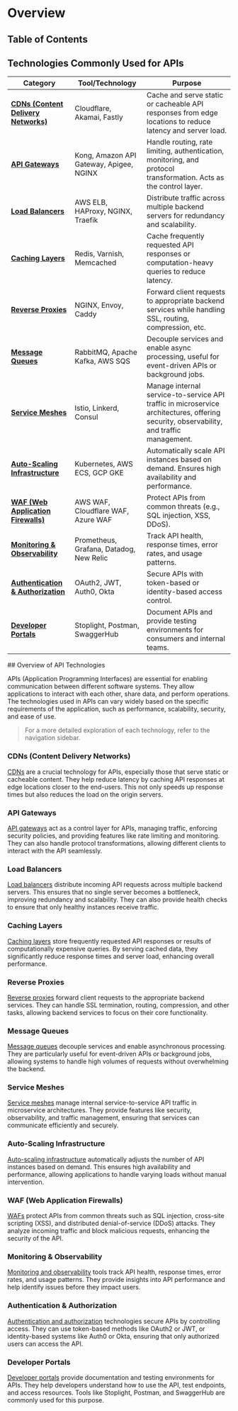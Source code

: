 
# Overview

## Table of Contents

## Technologies Commonly Used for APIs

| Category                             | Tool/Technology                         | Purpose                                                                                                                                 |
| ------------------------------------ | --------------------------------------- | --------------------------------------------------------------------------------------------------------------------------------------- |
| [**CDNs (Content Delivery Networks)**](/introduction-to-APIs/API-technologies/content-delivery-networks) | Cloudflare, Akamai, Fastly              | Cache and serve static or cacheable API responses from edge locations to reduce latency and server load.                                |
| [**API Gateways**](/introduction-to-APIs/API-technologies/API-gateways)                    | Kong, Amazon API Gateway, Apigee, NGINX | Handle routing, rate limiting, authentication, monitoring, and protocol transformation. Acts as the control layer.                      |
| [**Load Balancers**](/introduction-to-APIs/API-technologies/load-balancers)                  | AWS ELB, HAProxy, NGINX, Traefik        | Distribute traffic across multiple backend servers for redundancy and scalability.                                                      |
| [**Caching Layers**](/introduction-to-APIs/API-technologies/caching-layers)                  | Redis, Varnish, Memcached               | Cache frequently requested API responses or computation-heavy queries to reduce latency.                                                |
| [**Reverse Proxies**](/introduction-to-APIs/API-technologies/reverse-proxies)                | NGINX, Envoy, Caddy                     | Forward client requests to appropriate backend services while handling SSL, routing, compression, etc.                                  |
| [**Message Queues**](/introduction-to-APIs/API-technologies/message-queues)                   | RabbitMQ, Apache Kafka, AWS SQS         | Decouple services and enable async processing, useful for event-driven APIs or background jobs.                                         |
| [**Service Meshes**](/introduction-to-APIs/API-technologies/service-meshes)                   | Istio, Linkerd, Consul                  | Manage internal service-to-service API traffic in microservice architectures, offering security, observability, and traffic management. |
| [**Auto-Scaling Infrastructure**](/introduction-to-APIs/API-technologies/auto-scaling-infrastructure)      | Kubernetes, AWS ECS, GCP GKE            | Automatically scale API instances based on demand. Ensures high availability and performance.                                           |
| [**WAF (Web Application Firewalls)**](/introduction-to-APIs/API-technologies/web-application-firewalls)  | AWS WAF, Cloudflare WAF, Azure WAF      | Protect APIs from common threats (e.g., SQL injection, XSS, DDoS).                                                                      |
| [**Monitoring & Observability**](/introduction-to-APIs/API-technologies/document-APIs)       | Prometheus, Grafana, Datadog, New Relic | Track API health, response times, error rates, and usage patterns.                                                                      |
|[**Authentication & Authorization**](/introduction-to-APIs/authentications)   | OAuth2, JWT, Auth0, Okta                | Secure APIs with token-based or identity-based access control.                                                                          |
| [**Developer Portals**](/introduction-to-APIs/API-tools)                | Stoplight, Postman, SwaggerHub          | Document APIs and provide testing environments for consumers and internal teams.                                                        |

<BackToTop />
## Overview of API Technologies

APIs (Application Programming Interfaces) are essential for enabling communication between different software systems. They allow applications to interact with each other, share data, and perform operations. The technologies used in APIs can vary widely based on the specific requirements of the application, such as performance, scalability, security, and ease of use.

> For a more detailed exploration of each technology, refer to the navigation sidebar.

### CDNs (Content Delivery Networks)

[CDNs](/introduction-to-APIs/API-technologies/content-delivery-networks) are a crucial technology for APIs, especially those that serve static or cacheable content. They help reduce latency by caching API responses at edge locations closer to the end-users. This not only speeds up response times but also reduces the load on the origin servers.

### API Gateways

[API gateways](/introduction-to-APIs/API-technologies/API-gateways) act as a control layer for APIs, managing traffic, enforcing security policies, and providing features like rate limiting and monitoring. They can also handle protocol transformations, allowing different clients to interact with the API seamlessly.

### Load Balancers

[Load balancers](/introduction-to-APIs/API-technologies/load-balancers) distribute incoming API requests across multiple backend servers. This ensures that no single server becomes a bottleneck, improving redundancy and scalability. They can also provide health checks to ensure that only healthy instances receive traffic.

### Caching Layers

[Caching layers](/introduction-to-APIs/API-technologies/caching-layers) store frequently requested API responses or results of computationally expensive queries. By serving cached data, they significantly reduce response times and server load, enhancing overall performance.

### Reverse Proxies

[Reverse proxies](/introduction-to-APIs/API-technologies/reverse-proxies) forward client requests to the appropriate backend services. They can handle SSL termination, routing, compression, and other tasks, allowing backend services to focus on their core functionality.

### Message Queues

[Message queues](/introduction-to-APIs/API-technologies/message-queues) decouple services and enable asynchronous processing. They are particularly useful for event-driven APIs or background jobs, allowing systems to handle high volumes of requests without overwhelming the backend.

### Service Meshes

[Service meshes](/introduction-to-APIs/API-technologies/service-meshes) manage internal service-to-service API traffic in microservice architectures. They provide features like security, observability, and traffic management, ensuring that services can communicate efficiently and securely.

### Auto-Scaling Infrastructure

[Auto-scaling infrastructure](/introduction-to-APIs/API-technologies/auto-scaling-infrastructure) automatically adjusts the number of API instances based on demand. This ensures high availability and performance, allowing applications to handle varying loads without manual intervention.

### WAF (Web Application Firewalls)

[WAFs](/introduction-to-APIs/API-technologies/web-application-firewalls) protect APIs from common threats such as SQL injection, cross-site scripting (XSS), and distributed denial-of-service (DDoS) attacks. They analyze incoming traffic and block malicious requests, enhancing the security of the API.

### Monitoring & Observability

[Monitoring and observability](/introduction-to-APIs/API-technologies/document-APIs) tools track API health, response times, error rates, and usage patterns. They provide insights into API performance and help identify issues before they impact users.

### Authentication & Authorization

[Authentication and authorization](/introduction-to-APIs/authentications) technologies secure APIs by controlling access. They can use token-based methods like OAuth2 or JWT, or identity-based systems like Auth0 or Okta, ensuring that only authorized users can access the API.

### Developer Portals

[Developer portals](/introduction-to-APIs/API-tools) provide documentation and testing environments for APIs. They help developers understand how to use the API, test endpoints, and access resources. Tools like Stoplight, Postman, and SwaggerHub are commonly used for this purpose.

<BackToTop />
